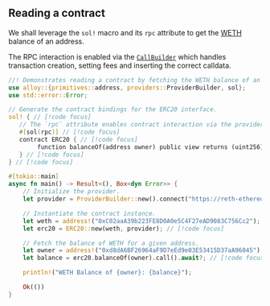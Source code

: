 ## Reading a contract

We shall leverage the `sol!` macro and its `rpc` attribute to get the [WETH](https://etherscan.io/token/0xc02aaa39b223fe8d0a0e5c4f27ead9083c756cc2) balance of an address.

The RPC interaction is enabled via the [`CallBuilder`](https://docs.rs/alloy/latest/alloy/contract/struct.CallBuilder.html) which handles transaction creation, setting fees and inserting the correct calldata.

```rust showLineNumbers [read_contract.rs]
//! Demonstrates reading a contract by fetching the WETH balance of an address.
use alloy::{primitives::address, providers::ProviderBuilder, sol};
use std::error::Error;

// Generate the contract bindings for the ERC20 interface.
sol! { // [!code focus]
   // The `rpc` attribute enables contract interaction via the provider. [!code focus]
   #[sol(rpc)] // [!code focus]
   contract ERC20 { // [!code focus]
        function balanceOf(address owner) public view returns (uint256); // [!code focus]
   } // [!code focus]
} // [!code focus]

#[tokio::main]
async fn main() -> Result<(), Box<dyn Error>> {
    // Initialize the provider.
    let provider = ProviderBuilder::new().connect("https://reth-ethereum.ithaca.xyz/rpc").await?;

    // Instantiate the contract instance.
    let weth = address!("0xC02aaA39b223FE8D0A0e5C4F27eAD9083C756Cc2");
    let erc20 = ERC20::new(weth, provider); // [!code focus]

    // Fetch the balance of WETH for a given address.
    let owner = address!("0xd8dA6BF26964aF9D7eEd9e03E53415D37aA96045"); // [!code focus]
    let balance = erc20.balanceOf(owner).call().await?; // [!code focus]

    println!("WETH Balance of {owner}: {balance}");

    Ok(())
}
```
